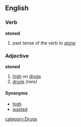 ==English==

===Verb===
'''stoned'''

#past tense of the verb ''to [[stone]]''

===Adjective===
'''stoned'''

#[[high]] on [[drug]]s
#[[drunk]] ''(rare)''

====Synonyms====
*[[high]]
*[[wasted]]

[[category:Drugs]]